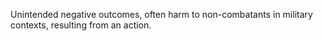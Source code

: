 
Unintended negative outcomes, often harm to non-combatants in military contexts, resulting from an action.